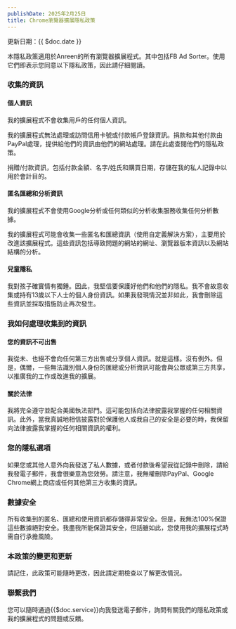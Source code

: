 ```yaml
---
publishDate: 2025年2月25日
title: Chrome瀏覽器擴展隱私政策
---
```


更新日期：{{ $doc.date }}

本隱私政策適用於Anreen的所有瀏覽器擴展程式。其中包括FB Ad Sorter。使用它們即表示您同意以下隱私政策，因此請仔細閱讀。

### 收集的資訊
#### 個人資訊
我的擴展程式不會收集用戶的任何個人資訊。

我的擴展程式無法處理或訪問信用卡號或付款帳戶登錄資訊。捐款和其他付款由PayPal處理，提供給他們的資訊由他們的網站處理。請在此處查閱他們的隱私政策。

捐贈/付款資訊，包括付款金額、名字/姓氏和購買日期，存儲在我的私人記錄中以用於會計目的。

#### 匿名匯總和分析資訊
我的擴展程式不會使用Google分析或任何類似的分析收集服務收集任何分析數據。

我的擴展程式可能會收集一些匿名和匯總資訊（使用自定義解決方案），主要用於改進該擴展程式。這些資訊包括導致問題的網站的網址、瀏覽器版本資訊以及網站結構的分析。

#### 兒童隱私
我對孩子確實情有獨鍾。因此，我堅信要保護好他們和他們的隱私。我不會故意收集或持有13歲以下人士的個人身份資訊。如果我發現情況並非如此，我會刪除這些資訊並採取措施防止再次發生。

### 我如何處理收集到的資訊
#### 您的資訊不可出售
我從未、也絕不會向任何第三方出售或分享個人資訊。就是這樣。沒有例外。但是，偶爾，一些無法識別個人身份的匯總或分析資訊可能會與公眾或第三方共享，以推廣我的工作或改進我的擴展。

#### 關於法律
我將完全遵守並配合美國執法部門。這可能包括向法律披露我掌握的任何相關資訊。此外，當我真誠地相信披露對於保護他人或我自己的安全是必要的時，我保留向法律披露我掌握的任何相關資訊的權利。

### 您的隱私選項
如果您或其他人意外向我發送了私人數據，或者付款後希望我從記錄中刪除，請給我發電子郵件，我會很樂意為您效勞。請注意，我無權刪除PayPal、Google Chrome網上商店或任何其他第三方收集的資訊。

### 數據安全
所有收集到的匿名、匯總和使用資訊都存儲得非常安全。但是，我無法100%保證這些數據絕對安全。我盡我所能保證其安全，但話雖如此，您使用我的擴展程式時需自行承擔風險。

### 本政策的變更和更新
請記住，此政策可能隨時更改，因此請定期檢查以了解更改情況。

### 聯繫我們
您可以隨時通過{{$doc.service}}向我發送電子郵件，詢問有關我們的隱私政策或我的擴展程式的問題或反饋。